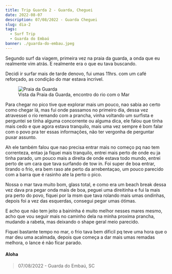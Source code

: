 ```yaml
---
title: Trip Guarda 2 - Guarda, Cheguei
date: 2022-08-07
description: 07/08/2022 - Guarda Cheguei
slug: dia-2
tags:
  - Surf Trip
  - Guarda do Embaú
banner: ./guarda-do-embau.jpeg
---
```


Segundo surf da viagem, primeira vez na praia da guarda, a onda que eu realmente vim atrás. E realmente era o que eu tava buscando.

Decidi ir surfar mais de tarde denovo, fui umas 11hrs. com um café reforçado, as condição do mar estava incrivel.

<figure>
    <img src="./guarda-do-embau.jpeg"
         alt="Praia da Guarda">
    <figcaption>Vista da Praia da Guarda, encontro do rio com o Mar</figcaption>
</figure>

Para chegar no pico tive que explorar mais um pouco, nao sabia ao certo como chegar lá, mas fui onde passamos no primeiro dia, dessa vez atravessei o rio remando com a prancha, vinha voltando um surfista e perguntei se tinha alguma concorrente ou alguma dica, ele falou que tinha mais cedo e que agora estava tranquilo, mais uma vez sempre é bom falar com o povo pra ter essas informações, não ter vergonha de perguntar puxar assunto.

Ah ele também falou que nao precisa entrar mais no começo pq nao tem correnteza, entao ja fiquei mais tranquilo, entrei mais perto de onde eu ja tinha parado, um pouco mais a direita de onde estava todo mundo, entrei perto de um cara que tava surfando de tow in. Foi super de boa entrar, tirando o frio, era bem raso ate perto da arrebentaçao, um pouco parecido com a barra que é rasinho ate la perto o pico.

Nossa o mar tava muito bom, glass total, e como era um beach break dessa vez dava pra pegar onda mais de boa, peguei uma direitinha e fui la mais pra perto do povo, fiquei por la msm que tava rolando mais umas ondinhas, depois foi a vez das esquerdas, consegui pegar umas ótimas.

E acho que não tem jeito a baininha é muito melhor nesses mares mesmo, acho que vou seguir mais no caminho dela na minha proxima prancha, mudando a rabeta, mas deixando o shape geral meio parecido.

Fiquei bastante tempo no mar, o frio tava bem dificil pq teve uma hora que o mar deu uma acalmada, depois que começa a dar mais umas remadas melhora, o lance é não ficar parado.

#### Aloha

> 07/08/2022 - Guarda do Embaú, SC